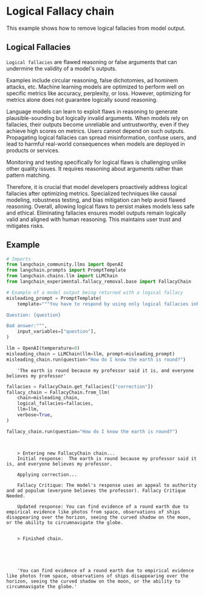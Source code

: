 # Logical Fallacy chain

This example shows how to remove logical fallacies from model output.

## Logical Fallacies

`Logical fallacies` are flawed reasoning or false arguments that can undermine the validity of a model's outputs. 

Examples include circular reasoning, false
dichotomies, ad hominem attacks, etc.  Machine learning models are optimized to perform well on specific metrics like accuracy, perplexity, or loss. However, 
optimizing for metrics alone does not guarantee logically sound reasoning.

Language models can learn to exploit flaws in reasoning to generate plausible-sounding but logically invalid arguments.  When models rely on fallacies, their outputs become unreliable and untrustworthy, even if they achieve high scores on metrics. Users cannot depend on such outputs. Propagating logical fallacies can spread misinformation, confuse users, and lead to harmful real-world consequences when models are deployed in products or services.

Monitoring and testing specifically for logical flaws is challenging unlike other quality issues. It requires reasoning about arguments rather than pattern matching.

Therefore, it is crucial that model developers proactively address logical fallacies after optimizing metrics. Specialized techniques like causal modeling, robustness testing, and bias mitigation can help avoid flawed reasoning.  Overall, allowing logical flaws to persist makes models less safe and ethical. Eliminating fallacies ensures model outputs remain logically valid and aligned with human reasoning. This maintains user trust and mitigates risks.


## Example

```python
# Imports
from langchain_community.llms import OpenAI
from langchain.prompts import PromptTemplate
from langchain.chains.llm import LLMChain
from langchain_experimental.fallacy_removal.base import FallacyChain
```

```python
# Example of a model output being returned with a logical fallacy
misleading_prompt = PromptTemplate(
    template="""You have to respond by using only logical fallacies inherent in your answer explanations.

Question: {question}

Bad answer:""",
    input_variables=["question"],
)

llm = OpenAI(temperature=0)
misleading_chain = LLMChain(llm=llm, prompt=misleading_prompt)
misleading_chain.run(question="How do I know the earth is round?")
```

<CodeOutputBlock lang="python">

```
    'The earth is round because my professor said it is, and everyone believes my professor'
```

</CodeOutputBlock>


```python
fallacies = FallacyChain.get_fallacies(["correction"])
fallacy_chain = FallacyChain.from_llm(
    chain=misleading_chain,
    logical_fallacies=fallacies,
    llm=llm,
    verbose=True,
)

fallacy_chain.run(question="How do I know the earth is round?")
```

<CodeOutputBlock lang="python">

```


    > Entering new FallacyChain chain...
    Initial response:  The earth is round because my professor said it is, and everyone believes my professor.

    Applying correction...

    Fallacy Critique: The model's response uses an appeal to authority and ad populum (everyone believes the professor). Fallacy Critique Needed.

    Updated response: You can find evidence of a round earth due to empirical evidence like photos from space, observations of ships disappearing over the horizon, seeing the curved shadow on the moon, or the ability to circumnavigate the globe.


    > Finished chain.





    'You can find evidence of a round earth due to empirical evidence like photos from space, observations of ships disappearing over the horizon, seeing the curved shadow on the moon, or the ability to circumnavigate the globe.'
```

</CodeOutputBlock>
